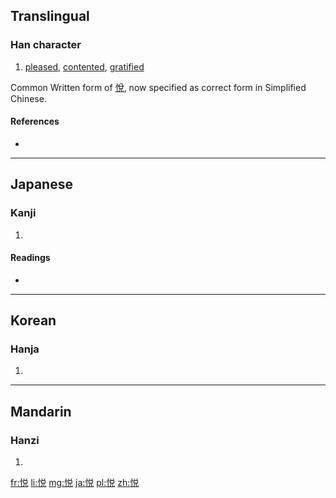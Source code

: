 {{also|悅}}
==Translingual==

===Han character===
{{Han char|rn=61|rad=心|as=07|sn=10|four=|canj=心金口山 (PCRU), X心金口山 (XPCRU)|ids=⿰[[忄]][[兑]]}}

# [[pleased]], [[contented]], [[gratified]]

Common Written form of [[悅]], now specified as correct form in Simplified Chinese.

====References====
* {{Han ref|kx=0388.341|dkj=10629|dj=0718.270|hdz=42306.150|uh=60A6|ud=24742}}

----

==Japanese==

===Kanji===
{{ja-kanji|grade=c|rs=心07}}

# {{defn|lang=ja|sort=心07}}

====Readings====
* {{ja-readings|on=[[えつ]] (etsu)|kun=[[よろこぶ]] (yorokobu)}}

----

==Korean==

===Hanja===
{{ko-hanja|hangeul=열|eumhun=|rv=yeol|mr=yŏl|y=yel}}

# {{defn|lang=ko|sort=心07}}

----

==Mandarin==

===Hanzi===
{{cmn-hanzi|tra=悅|pin=[[mēn]] ([[men1]]), [[yuè]] ([[yue4]])|wg=men<sup>1</sup>, yüeh<sup>4</sup>}}

# {{defn|lang=cmn|sort=心07}}

[[fr:悦]]
[[li:悦]]
[[mg:悦]]
[[ja:悦]]
[[pl:悦]]
[[zh:悦]]